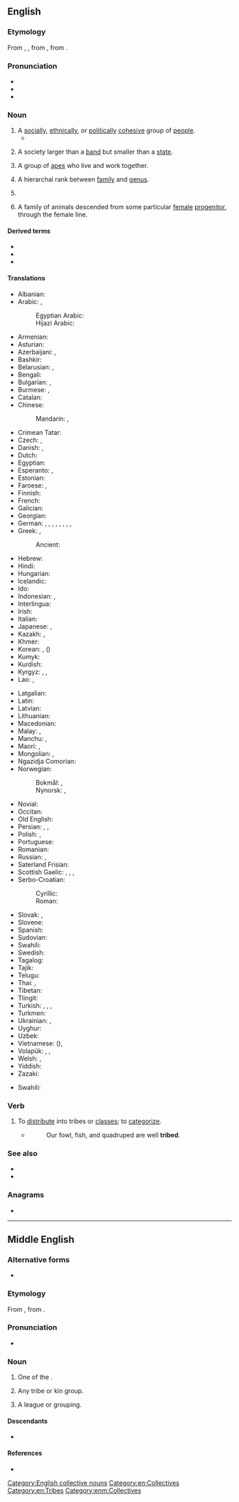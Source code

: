 ==English==
{{wikipedia}}

===Etymology===
From {{inh|en|enm|tribe}}, {{m|enm|tribu}}, from {{der|en|fro|tribu}}, from {{der|en|la|tribus}}.

===Pronunciation===
* {{IPA|en|/tɹaɪb/}}
* {{audio|en|en-us-tribe.ogg|Audio (US)}}
* {{rhymes|en|aɪb}}

===Noun===
{{en-noun}}

# A [[social]]ly, [[ethnical]]ly, or [[political]]ly [[cohesive]] group of [[people]].
#* {{quote-book|1=en|year=2005|author=Sean Dooley|authorlink=Sean Dooley|title=The Big Twitch|publisher=Allen and Unwin|location=Sydney|page=26|passage=The thought of spending a year in close company with twitchers chilled me to the core. Not that I have anything against them, I am terribly fond of the members of the '''tribe''', it is just that basically, they are a bunch of obsessive freaks.}}
# {{lb|en|anthropology}} A society larger than a [[band]] but smaller than a [[state]].
# {{lb|en|zoology}} A group of [[ape]]s who live and work together.
# {{lb|en|taxonomy}} A hierarchal rank between [[family]] and [[genus]].
# {{n-g|The [[collective noun]] for various animals.}}
# {{lb|en|stock breeding}} A family of animals descended from some particular [[female]] [[progenitor]], through the female line.
#: {{ux|en|the Duchess '''tribe''' of shorthorns}}

====Derived terms====
* {{l|en|tribal}}
* {{l|en|tribally}}
* {{l|en|tribelet}}

====Translations====
{{trans-top|group of people}}
* Albanian: {{t+|sq|fis|m}}
* Arabic: {{t+|ar|قَبِيلَة|f}}, {{t+|ar|عَشِيرَة|f}}
*: Egyptian Arabic: {{t|arz|قوم|m|tr=ʾōm}}
*: Hijazi Arabic: {{t|acw|قَبِيلَة|f||tr=gabīla}}
* Armenian: {{t+|hy|ցեղ}}
* Asturian: {{t|ast|tribu|f}}
* Azerbaijani: {{t+|az|qəbilə}}, {{t|az|tayfa}}
* Bashkir: {{t|ba|ҡәбилә}}
* Belarusian: {{t|be|пле́мя|n|sc=Cyrl}}, {{t|be|род|m|sc=Cyrl}}
* Bengali: {{t|bn|উপজাতি}}
* Bulgarian: {{t+|bg|пле́ме|n}}, {{t+|bg|род|m|sc=Cyrl}}
* Burmese: {{t+|my|အမျိုးအနွယ်|sc=Mymr}}, {{t+|my|အမျိုးဇာတ်}}
* Catalan: {{t+|ca|tribu|f}}
* Chinese:
*: Mandarin: {{t+|cmn|部落|tr=bùluò|sc=Hani}}, {{t+|cmn|部族|tr=bùzú|sc=Hani}}
* Crimean Tatar: {{t|crh|qabile}}
* Czech: {{t+|cs|kmen|m}}, {{t+|cs|rod|m}}
* Danish: {{t|da|stamme|c}}, {{t|da|folkestamme|c}}
* Dutch: {{t+|nl|stam|m}}
* Egyptian: {{t-egy|wḥyt|h=w-H-i-i-t-A1*B1:Z2|f}}
* Esperanto: {{t|eo|tribo}}, {{qualifier|diminutive}} {{t|eo|tribeto}}
* Estonian: {{t|et|hõim}}
* Faroese: {{t|fo|ættarbólkur|m}} {{qualifier|biblical}}, {{t|fo|ættargrein|f}} {{qualifier|biblical}}
* Finnish: {{t+|fi|heimo}}
* French: {{t+|fr|tribu|f}}
* Galician: {{t+|gl|tribo|m}}
* Georgian: {{t|ka|ტომი|sc=Geor}}
* German: {{t+|de|Stamm|m}}, {{t+|de|Volksstamm|m}}, {{t+|de|Sippe|f}}, {{t+|de|Volk|n}}, {{t+|de|Völkchen|n}}, {{t|de|Völklein|n}}, {{t+|de|Sippschaft|f}}, {{qualifier|biology}} {{t+|de|Tribus|f}}, {{t+|de|Völkerschaft|f}}
* Greek: {{t+|el|φύλο|n}}, {{t+|el|φυλή|f}}
*: Ancient: {{t|grc|φυλή|f}}
* Hebrew: {{t+|he|שֵׁבֶט|m|tr=shévet}}
* Hindi: {{t+|hi|जनजाति|sc=Deva}}
* Hungarian: {{t+|hu|törzs}}
* Icelandic: {{t+|is|ættkvísl|f}}
* Ido: {{t+|io|tribuo}}
* Indonesian: {{t+|id|suku}}, {{t|id|[[suku]] [[bangsa]]}}
* Interlingua: {{t|ia|tribo}}
* Irish: {{t|ga|treibh|f}}
* Italian: {{t+|it|tribù|f}}
* Japanese: {{t+|ja|部族|tr=ぶぞく, buzoku}}, {{t+|ja|民族|tr=みんぞく, minzoku}}
* Kazakh: {{t|kk|тайпа|sc=Cyrl}}, {{t|kk|ұлыс}}
* Khmer: {{t|km|កុលសម័្ពន្ធ}}
* Korean: {{t+|ko|겨레}}, {{t+|ko|부족}} ({{t+|ko|部族}})
* Kumyk: {{t|kum|эл}}
* Kurdish: {{t+|ku|eşîr}}
* Kyrgyz: {{t+|ky|уруу|sc=Cyrl}}, {{t+|ky|тукум|sc=Cyrl}}, {{t+|ky|эл|sc=Cyrl}}
* Lao: {{t+|lo|ຊົນເຜົ່າ}}, {{t|lo|ເຜົ່າ}}
{{trans-mid}}
* Latgalian: {{t|ltg|patauta}}
* Latin: {{t+|la|tribus|f}}
* Latvian: {{t|lv|cilts|m}}
* Lithuanian: {{t|lt|gentis|m}}
* Macedonian: {{t|mk|племе|n}}
* Malay: {{t|ms|suku}}, {{t|ms|puak}}
* Manchu: {{t|mnc|ᠠᡳ᠌ᠮᠠᠨ}}, {{t|mnc|ᠠᡳ᠌ᠮᠠᠨ ᡥᠣᡴᡳ}}
* Maori: {{t|mi|iwi}}, {{t|mi|mātāwaka}}
* Mongolian: {{t+|mn|овог|sc=Cyrl}}, {{t+|mn|аймаг|sc=Cyrl}}
* Ngazidja Comorian: {{t|zdj|kaɓila|c5|c6}}
* Norwegian:
*: Bokmål: {{t+|nb|stamme|m}}, {{t|nb|folkestamme|m}}
*: Nynorsk: {{t|nn|stamme|m|f}}, {{t|nn|folkestamme|m|f}}
* Novial: {{t|nov|tribu}}
* Occitan: {{t|oc|tribú}}
* Old English: {{t|ang|þēod}}
* Persian: {{t+|fa|قبیله|tr=qabile|sc=fa-Arab}}, {{t+|fa|عشیره|tr=ašire|sc=fa-Arab}}, {{t+|fa|زند|tr=zand|sc=fa-Arab}} {{qualifier|archaic}}
* Polish: {{t+|pl|plemię|n}}, {{t+|pl|ród|m}}
* Portuguese: {{t+|pt|tribo|f}}
* Romanian: {{t+|ro|trib|n}}
* Russian: {{t+|ru|пле́мя|n}}, {{t+|ru|род|m}}
* Saterland Frisian: {{t|stq|Stamme|p}}
* Scottish Gaelic: {{t|gd|cinneadh|m}}, {{t|gd|seòrsa|m}}, {{t|gd|sliochd|m}}, {{t|gd|treubh|f}}
* Serbo-Croatian:
*: Cyrillic: {{t|sh|пле̏ме|n}}
*: Roman: {{t+|sh|plȅme|n}}
* Slovak: {{t+|sk|kmeň|m}}, {{t+|sk|rod|m}}
* Slovene: {{t+|sl|pleme|n}}
* Spanish: {{t+|es|tribu|f}}
* Sudovian: {{t|xsv|gintu}}
* Swahili: {{t+|sw|kabila}}
* Swedish: {{t+|sv|stam}}
* Tagalog: {{t+|tl|tribo}}
* Tajik: {{t|tg|қабила|sc=Cyrl}}
* Telugu: {{t+|te|తెగ}}
* Thai: {{t+|th|เผ่า}}, {{t+|th|ตระกูล}}
* Tibetan: {{t|bo|སྡེ་རིགས}}
* Tlingit: {{t|tli|ḵwáan}}
* Turkish: {{t+|tr|halk}}, {{t+|tr|kabile}}, {{t|tr|meslek grubu}}, {{t+|tr|aşiret}}
* Turkmen: {{t|tk|taýpa}}
* Ukrainian: {{t|uk|пле́м'я|n|sc=Cyrl}}, {{t|uk|рід|m|sc=Cyrl}}
* Uyghur: {{t|ug|قوۋم}}
* Uzbek: {{t+|uz|qabila}}
* Vietnamese: {{t+|vi|bộ lạc}} ({{t|vi|部落}}), {{t|vi|bộ tộc}}
* Volapük: {{t+|vo|tribüt}}, {{qualifier|diminutive}} {{t|vo|tribütil}}, {{t|vo|pöpatribüt}}
* Welsh: {{t+|cy|llwyth|m}}, {{t+|cy|llwythau|m-p}}
* Yiddish: {{t|yi|שבֿט|m|tr=sheyvet}}
* Zazaki: {{t|zza|eşîr}}
{{trans-bottom}}

{{trans-top|collective noun (see at the relevant animal entry)}}
* Swahili: {{t+|sw|kabila}}
{{trans-mid}}
{{trans-bottom}}

===Verb===
{{en-verb|trib}}

# {{lb|en|transitive}} To [[distribute]] into tribes or [[class]]es; to [[categorize]].
#* {{rfdatek|en|Archbishop Nicolson}}
#*: Our fowl, fish, and quadruped are well '''tribed'''.

===See also===
* {{l|en|ethnic}}
* {{l|en|Appendix:English collective nouns}}

===Anagrams===
* {{anagrams|en|a=beirt|Berti|Breit|Tiber|biter|rebit}}

[[Category:English collective nouns]]
[[Category:en:Collectives]]
[[Category:en:Tribes]]

----

==Middle English==

===Alternative forms===
* {{alter|enm|trybe|tribu}}

===Etymology===
From {{bor|enm|fro|tribu}}, from {{der|enm|la|tribus}}.

===Pronunciation===
* {{IPA|enm|/ˈtriːb(ə)/|/ˈtriːbu/}}

===Noun===
{{enm-noun|tribus}}

# One of the {{w|twelve tribes of Israel}}.
# {{lb|enm|rare}} Any tribe or kin group.
# {{lb|enm|rare}} A league or grouping.

====Descendants====
* {{desc|en|tribe}}

====References====
* {{R:MED Online|entry=trībe (n.)|id=MED47042|accessdate=2018-12-03}}

[[Category:enm:Collectives]]